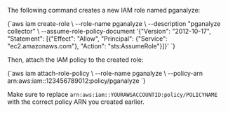 The following command creates a new IAM role named pganalyze:

<CodeBlock language="bash">
{`aws iam create-role \
  --role-name pganalyze \
  --description "pganalyze collector" \
  --assume-role-policy-document '{"Version": "2012-10-17", "Statement": [{"Effect": "Allow", "Principal": {"Service": "ec2.amazonaws.com"}, "Action": "sts:AssumeRole"}]}'
`}
</CodeBlock>

Then, attach the IAM policy to the created role:

<CodeBlock language="bash">
{`aws iam attach-role-policy \
  --role-name pganalyze \
  --policy-arn arn:aws:iam::123456789012:policy/pganalyze
`}
</CodeBlock>

Make sure to replace `arn:aws:iam::YOURAWSACCOUNTID:policy/POLICYNAME` with the
correct policy ARN you created earlier.
